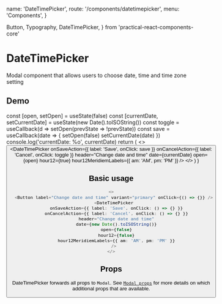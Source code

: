   name: 'DateTimePicker',
  route: '/components/datetimepicker',
  menu: 'Components',
}


  Button,
  Typography,
  DateTimePicker,
} from 'practical-react-components-core'

# DateTimePicker

Modal component that allows users to choose
date, time and time zone setting

## Demo

  const [open, setOpen] = useState(false)
  const [currentDate, setCurrentDate] = useState(new Date().toISOString())
  const toggle = useCallback(d => setOpen(prevState => !prevState))
  const save = useCallback(date => {
    setOpen(false)
    setCurrentDate(date)
  })
  console.log('currentDate: %o', currentDate)
  return (
    <>
      <Button label="Change date and time" variant="primary" onClick={toggle} />
      <DateTimePicker
        onSaveAction={{ label: 'Save', onClick: save }}
        onCancelAction={{ label: 'Cancel', onClick: toggle }}
        header="Change date and time"
        date={currentDate}
        open={open}
        hour12={true}
        hour12MeridiemLabels={{ am: 'AM', pm: 'PM' }}
      />
    </>
  )
}

<DemoComponent />

## Basic usage

```typescript type=live
<>
  <Button label="Change date and time" variant="primary" onClick={() => {}} />
  <DateTimePicker
    onSaveAction={{ label: 'Save', onClick: () => {} }}
    onCancelAction={{ label: 'Cancel', onClick: () => {} }}
    header="Change date and time"
    date={new Date().toISOString()}
    open={false}
    hour12={false}
    hour12MeridiemLabels={{ am: 'AM', pm: 'PM' }}
  />
</>
```

## Props

DateTimePicker forwards all props to `Modal`.
See [`Modal props`](#components/modal)
for more details on which additional props that are available.

<Props of="DateTimePicker" />
